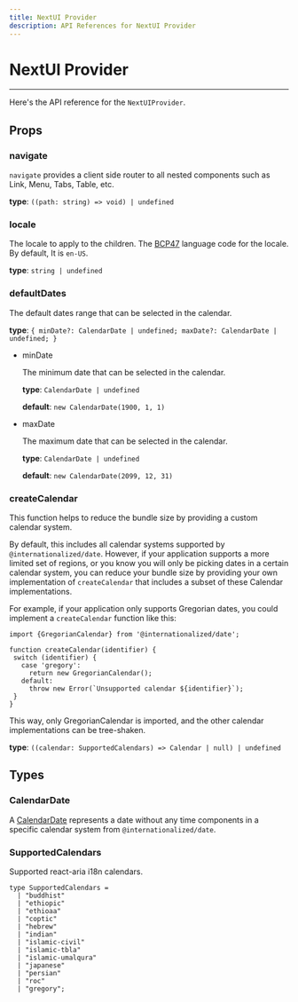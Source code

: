 ```yaml
---
title: NextUI Provider
description: API References for NextUI Provider
---
```


# NextUI Provider

------

Here's the API reference for the `NextUIProvider`.

## Props

### navigate

`navigate` provides a client side router to all nested components such as Link, Menu, Tabs, Table, etc.

**type**: `((path: string) => void) | undefined`

### locale

The locale to apply to the children. The [BCP47](https://www.ietf.org/rfc/bcp/bcp47.txt) language code for the locale. By default, It is `en-US`. 

**type**: `string | undefined`

### defaultDates

The default dates range that can be selected in the calendar.

**type**: `{ minDate?: CalendarDate | undefined; maxDate?: CalendarDate | undefined; }`

- minDate

    The minimum date that can be selected in the calendar.

    **type**: `CalendarDate | undefined`

    **default**: `new CalendarDate(1900, 1, 1)`

- maxDate

    The maximum date that can be selected in the calendar.

    **type**: `CalendarDate | undefined`

    **default**: `new CalendarDate(2099, 12, 31)`

### createCalendar

This function helps to reduce the bundle size by providing a custom calendar system.

By default, this includes all calendar systems supported by `@internationalized/date`. However,
if your application supports a more limited set of regions, or you know you will only be picking dates
in a certain calendar system, you can reduce your bundle size by providing your own implementation
of `createCalendar` that includes a subset of these Calendar implementations.

For example, if your application only supports Gregorian dates, you could implement a `createCalendar`
function like this:

```tsx
import {GregorianCalendar} from '@internationalized/date';

function createCalendar(identifier) {
 switch (identifier) {
   case 'gregory':
     return new GregorianCalendar();
   default:
     throw new Error(`Unsupported calendar ${identifier}`);
 }
}
```

This way, only GregorianCalendar is imported, and the other calendar implementations can be tree-shaken.

**type**: `((calendar: SupportedCalendars) => Calendar | null) | undefined`

## Types

### CalendarDate

A [CalendarDate](https://react-spectrum.adobe.com/internationalized/date/CalendarDate.html) represents a date without any time components in a specific calendar system from `@internationalized/date`. 

### SupportedCalendars

Supported react-aria i18n calendars.

```tsx
type SupportedCalendars =
  | "buddhist"
  | "ethiopic"
  | "ethioaa"
  | "coptic"
  | "hebrew"
  | "indian"
  | "islamic-civil"
  | "islamic-tbla"
  | "islamic-umalqura"
  | "japanese"
  | "persian"
  | "roc"
  | "gregory";
```